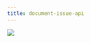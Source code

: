 ```yaml
---
title: document-issue-api
---
```


![](../images/erd-testdb.png){fig-alt="Document Issue database ERDs"}